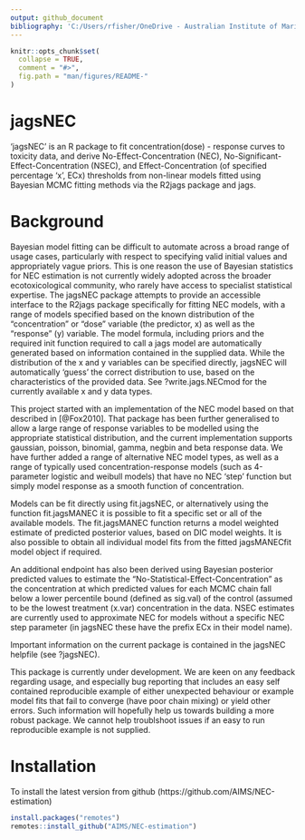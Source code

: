 ```yaml
---
output: github_document
bibliography: 'C:/Users/rfisher/OneDrive - Australian Institute of Marine Science/Documents/library.bib'
---
```


<!-- README.md is generated from README.Rmd. Please edit that file -->

```r
knitr::opts_chunk$set(
  collapse = TRUE,
  comment = "#>",
  fig.path = "man/figures/README-"
)
```

# jagsNEC

'jagsNEC' is an R package to fit concentration(dose) - response curves to toxicity data, and derive No-Effect-Concentration (NEC), No-Significant-Effect-Concentration (NSEC), and Effect-Concentration (of specified percentage 'x', ECx) thresholds from non-linear models fitted using Bayesian MCMC fitting methods via the R2jags package and jags.

# Background

Bayesian model fitting can be difficult to automate across a broad range of usage cases, particularly with respect to specifying valid initial values and appropriately vague priors. This is one reason the use of Bayesian statistics for NEC estimation is not currently widely adopted across the broader ecotoxicological community, who rarely have access to specialist statistical expertise. The jagsNEC package attempts to provide an accessible interface to the R2jags package specifically for fitting NEC models, with a range of models specified based on the known distribution of the "concentration" or "dose" variable (the predictor, x) as well as the "response" (y) variable. The model formula, including priors and the required init function required to call a jags model are automatically generated based on information contained in the supplied data. While the distribution of the x and y variables can be specified directly, jagsNEC will automatically 'guess' the correct distribution to use, based on the characteristics of the provided data. See ?write.jags.NECmod for the currently available x and y data types.

This project started with an implementation of the NEC model based on that described in [@Fox2010]. That package has been further generalised to allow a large range of response variables to be modelled using the appropriate statistical distribution, and the current implementation supports gaussian, poisson, binomial, gamma, negbin and beta response data. We have further added a range of alternative NEC model types, as well as a range of typically used concentration-response models (such as 4-parameter logistic and weibull models) that have no NEC 'step' function but simply model response as a smooth function of concentration. 

Models can be fit directly using fit.jagsNEC, or alternatively using the function fit.jagsMANEC it is possible to fit a specific set or all of the available models. The fit.jagsMANEC function returns a model weighted estimate of predicted posterior values, based on DIC model weights. It is also possible to obtain all individual model fits from the fitted jagsMANECfit model object if required. 

An additional endpoint has also been derived using Bayesian posterior predicted values to estimate the "No-Statistical-Effect-Concentration" as the concentration at which predicted values for each MCMC chain fall below a lower percentile bound (defined as sig.val) of the control (assumed to be the lowest treatment (x.var) concentration in the data. NSEC estimates are currently used to approximate NEC for models without a specific NEC step parameter (in jagsNEC these have the prefix ECx in their model name).


Important information on the current package is contained in the jagsNEC helpfile (see ?jagsNEC).

This package is currently under development. We are keen on any feedback regarding usage, and especially bug reporting that includes an easy self contained reproducible example of either unexpected behaviour or example model fits that fail to converge (have poor chain mixing) or yield other errors. Such information will hopefully help us towards building a more robust package. We cannot help troublshoot issues if an easy to run reproducible example is not supplied.


# Installation

To install the latest version from github (https://github.com/AIMS/NEC-estimation)

```r
install.packages("remotes")
remotes::install_github("AIMS/NEC-estimation")
```

